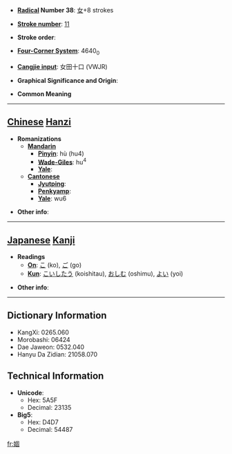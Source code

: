 * '''[[Wiktionary:Chinese radical index| Radical]] Number 38''': [[Wiktionary:Chinese radical index 女|女]]+8 strokes

* '''[[Wiktionary:Chinese total strokes index|Stroke number]]''': [[Wiktionary:Chinese total strokes index 11|11]]

* '''Stroke order''': 

* '''[[Wiktionary:Chinese four corner index|Four-Corner System]]''': 4640<sub>0</sub>

* '''[[Wiktionary:Chinese Cangjie index|Cangjie input]]''': 女田十口 (VWJR)

* '''Graphical Significance and Origin''': 

* '''Common Meaning'''

----

== [[Chinese]] [[Hanzi]] ==

* '''Romanizations'''
** '''[[Mandarin]]'''
*** '''[[Pinyin]]''': hù (hu4)
*** '''[[Wade-Giles]]''': hu<sup>4</sup>
*** '''[[Yale]]''': 
** '''[[Cantonese]]'''
*** '''[[Jyutping]]''':
*** '''[[Penkyamp]]''': 
*** '''[[Yale]]''': wu6

* '''Other info''': 

----

== [[Japanese]] [[Kanji]] ==

* '''Readings'''
** '''[[On]]''': [[こ]] (ko), [[ご]] (go)
** '''[[Kun]]''': [[こいしたう]] (koishitau), [[おしむ]] (oshimu), [[よい]] (yoi)

* '''Other info''':  

----

== Dictionary Information ==

* KangXi: 0265.060
* Morobashi: 06424
* Dae Jaweon: 0532.040
* Hanyu Da Zidian: 21058.070

== Technical Information ==

* '''Unicode''':
** Hex: 5A5F
** Decimal: 23135
* '''Big5''':
** Hex: D4D7
** Decimal: 54487

[[fr:婟]]
